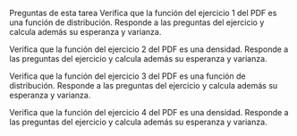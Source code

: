 Preguntas de esta tarea
Verifica que la función del ejercicio 1 del PDF es una función de distribución. Responde a las preguntas del ejercicio y calcula además su esperanza y varianza.

Verifica que la función del ejercicio 2 del PDF es una densidad. Responde a las preguntas del ejercicio y calcula además su esperanza y varianza.

Verifica que la función del ejercicio 3 del PDF es una función de distribución. Responde a las preguntas del ejercicio y calcula además su esperanza y varianza.

Verifica que la función del ejercicio 4 del PDF es una densidad. Responde a las preguntas del ejercicio y calcula además su esperanza y varianza.